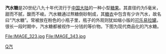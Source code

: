 '''汽水糖'''是20世纪八九十年代流行于[[中国大陆|中国大陆]]的一种小型[[糖果|糖果]]。其直径约为5毫米，甜而不腻，酸而不峻。汽水糖通过熬糖倒砂制成，其[[糖衣|糖衣]]中包含有少许汽水，故名曰“汽水糖”。常被放在粉色的小瓶子里，瓶子的外观则犹如缩小版的[[可乐|可乐]][[易拉罐|易拉罐]]。很长一段时期中，汽水糖都被视作一分钱的等价物。下图为现代商品化的汽水糖。

<gallery>
File:IMAGE_323.jpg
File:IMAGE_343.jpg
</gallery>

{{Dessert-stub}}
[[Category:糖果|Q汽]]